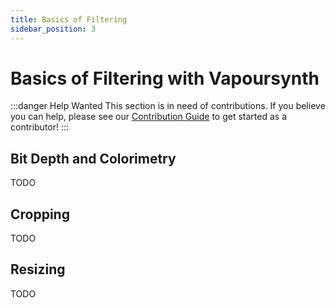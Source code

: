 ```yaml
---
title: Basics of Filtering
sidebar_position: 3
---
```


# Basics of Filtering with Vapoursynth

:::danger Help Wanted
This section is in need of contributions. If you believe you can help, please see our [Contribution Guide](../contribution-guide.mdx) to get started as a contributor!
:::

## Bit Depth and Colorimetry

TODO

## Cropping

TODO

## Resizing

TODO
